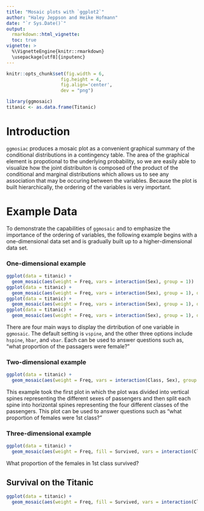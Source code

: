 ```yaml
---
title: "Mosaic plots with `ggplot2`"
author: "Haley Jeppson and Heike Hofmann"
date: "`r Sys.Date()`"
output:
  rmarkdown::html_vignette:
  toc: true
vignette: >
  %\VignetteEngine{knitr::rmarkdown}
  \usepackage[utf8]{inputenc}
---
```



  ```r

knitr::opts_chunk$set(fig.width = 6,
                      fig.height = 4,
                      fig.align='center',
                      dev = "png")

```
```r
library(ggmosaic)
titanic <- as.data.frame(Titanic)
```
# Introduction

`ggmosiac` produces a mosaic plot as a convenient graphical summary of the conditional distributions in a contingency table. The area of the graphical element is propotional to the underlying probability, so we are easily able to visualize how the joint distribuiton is composed of the product of the conditional and marginal distributions which allows us to see any association that may be occuring between the variables. Because the plot is built hierarchically, the ordering of the variables is very important.  

# Example Data

To demonstrate the capabilities of `ggmosaic` and to emphasize the importance of the ordering of variables, the following example begins with a one-dimensional data set and is gradually built up to a higher-dimensional data set. 

### One-dimensional example
```r
ggplot(data = titanic) +
  geom_mosaic(aes(weight = Freq, vars = interaction(Sex), group = 1))
ggplot(data = titanic) +
  geom_mosaic(aes(weight = Freq, vars = interaction(Sex), group = 1), divider = "hspine")
ggplot(data = titanic) +
  geom_mosaic(aes(weight = Freq, vars = interaction(Sex), group = 1), divider = "hbar")
ggplot(data = titanic) +
  geom_mosaic(aes(weight = Freq, vars = interaction(Sex), group = 1), divider = "vbar")
```

There are four main ways to display the dirtribution of one variable in `ggmosaic`. The default setting is `vspine`, and the other three options include `hspine`, `hbar`, and `vbar`. Each can be used to answer questions such as, "what proportion of the passagers were female?"

### Two-dimensional example
```r
ggplot(data = titanic) +
  geom_mosaic(aes(weight = Freq, vars = interaction(Class, Sex), group = 1))
```

This example took the first plot in which the plot was divided into vertical spines representing the different sexes of passengers and then split each spine into horizontal spines representing the four different classes of the passengers. This plot can be used to answer questions such as "what proportion of females were 1st class?"

### Three-dimensional example
```r
ggplot(data = titanic) +
  geom_mosaic(aes(weight = Freq, fill = Survived, vars = interaction(Class, Sex), group = 1))
```

What proportion of the females in 1st class survived?



## Survival on the Titanic
```r
ggplot(data = titanic) +
  geom_mosaic(aes(weight = Freq, fill = Survived, vars = interaction(Class, Sex), group = 1))
```
